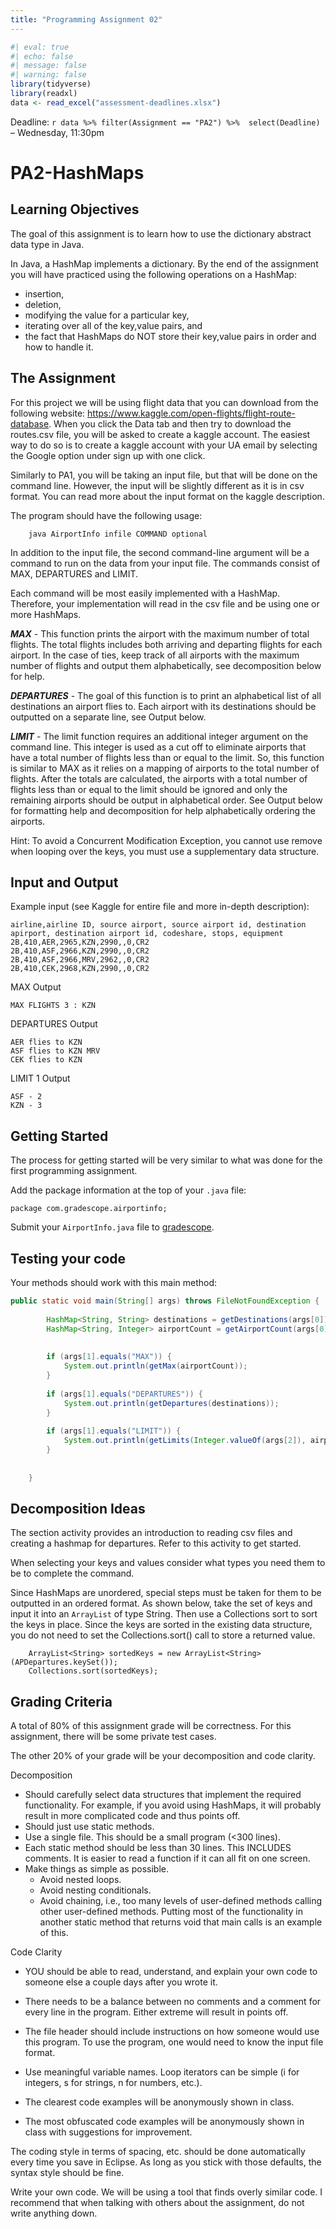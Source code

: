 ```yaml
---
title: "Programming Assignment 02"
---
```


```r
#| eval: true
#| echo: false
#| message: false
#| warning: false
library(tidyverse)
library(readxl)
data <- read_excel("assessment-deadlines.xlsx")
```


Deadline: `r data %>% filter(Assignment == "PA2") %>%  select(Deadline)` -- Wednesday, 11:30pm

# PA2-HashMaps


## Learning Objectives

The goal of this assignment is to learn how to use the dictionary abstract 
data type in Java.  

In Java, a HashMap implements a dictionary.  By the end of the assignment 
you will have practiced using the following operations on a HashMap:

  * insertion,
  * deletion,
  * modifying the value for a particular key,
  * iterating over all of the key,value pairs, and
  * the fact that HashMaps do NOT store their key,value pairs in order 
    and how to handle it.

## The Assignment

For this project we will be using flight data that you can download from 
the following website: 
<https://www.kaggle.com/open-flights/flight-route-database>.
When you click the Data tab and then try to download the routes.csv
file, you will be asked to create a kaggle account.
The easiest way to do so is to create a kaggle account with your UA email by 
selecting the Google option under sign up with one click. 

Similarly to PA1, you will be taking an input file, but that will be done on the command line. 
However, the input will be slightly different as it is in csv format. 
You can read more about the input format on the kaggle description. 

The program should have the following usage:
```
    java AirportInfo infile COMMAND optional
```
In addition to the input file, the second command-line argument will be a 
command to run on the data from your input file. The commands consist of 
MAX, DEPARTURES and LIMIT. 

Each command will be most easily implemented with a HashMap.  Therefore,
your implementation will read in the csv file and be using one
or more HashMaps.

***MAX*** - This function prints the airport with the maximum number 
of total flights.  The total flights includes both arriving 
and departing flights for each airport.  In the case of ties, keep 
track of all airports with the maximum number of flights
and output them alphabetically, see decomposition below for 
help. 

***DEPARTURES*** - The goal of this function is to print an alphabetical 
list of all destinations an airport flies to. Each airport with its 
destinations should be outputted on a separate line, see Output below. 
    

***LIMIT*** - The limit function requires an additional integer argument 
on the command line.  This integer is used as a cut off to eliminate 
airports that have a total number of flights less than or equal to the limit. 
So, this function is similar to MAX as it relies on a mapping of airports to 
the total number of flights. After the totals are calculated, the airports 
with a total number of flights less than or equal to the limit should be 
ignored and only the remaining airports should be output in alphabetical order. 
See Output below for formatting help and decomposition for help alphabetically 
ordering the airports.

Hint: To avoid a Concurrent Modification Exception, you cannot use remove 
when looping over the keys, you must use a supplementary data structure. 

    
## Input and Output
Example input (see Kaggle for entire file and more in-depth description):

```
airline,airline ID, source airport, source airport id, destination apirport, destination airport id, codeshare, stops, equipment
2B,410,AER,2965,KZN,2990,,0,CR2
2B,410,ASF,2966,KZN,2990,,0,CR2
2B,410,ASF,2966,MRV,2962,,0,CR2
2B,410,CEK,2968,KZN,2990,,0,CR2
```

MAX Output 
```
MAX FLIGHTS 3 : KZN
```

DEPARTURES Output 
```
AER flies to KZN
ASF flies to KZN MRV
CEK flies to KZN
```

LIMIT 1 Output 
```
ASF - 2
KZN - 3
```

## Getting Started

The process for getting started will be very similar to what was done for the first programming assignment.

Add the package information at the top of your `.java` file:

`package com.gradescope.airportinfo;`

Submit your `AirportInfo.java` file to [gradescope](https://www.gradescope.com/courses/839822/assignments/4915554).


## Testing your code

Your methods should work with this main method:

```java
public static void main(String[] args) throws FileNotFoundException {
		
		HashMap<String, String> destinations = getDestinations(args[0]);
		HashMap<String, Integer> airportCount = getAirportCount(args[0]);
		
		
		if (args[1].equals("MAX")) {
			System.out.println(getMax(airportCount));
		}
		
		if (args[1].equals("DEPARTURES")) {
			System.out.println(getDepartures(destinations));
		}
		
		if (args[1].equals("LIMIT")) {
			System.out.println(getLimits(Integer.valueOf(args[2]), airportCount));
		}
		
	
	}
```


## Decomposition Ideas

The section activity provides an introduction to reading csv files and
creating a hashmap for departures. Refer to this activity to get started. 

When selecting your keys and values consider what types you need them to be
to complete the command. 

Since HashMaps are unordered, special steps must be taken for them to be 
outputted in an ordered format. As shown below, take the set of keys and 
input it into an `ArrayList` of type String. Then use a Collections sort to 
sort the keys in place. Since the keys are sorted in the existing data 
structure, you do not need to set the Collections.sort() call to store a 
returned value.

```
	ArrayList<String> sortedKeys = new ArrayList<String>(APDepartures.keySet());
	Collections.sort(sortedKeys);
```

## Grading Criteria

A total of 80% of this assignment grade will be correctness.  For this assignment, there
will be some private test cases.  

The other 20% of your grade will be your decomposition and code clarity.

Decomposition

* Should carefully select data structures that implement the 
  required functionality.  For example, if you avoid using HashMaps,
  it will probably result in more complicated code and thus points off.
* Should just use static methods.
* Use a single file.  This should be a small program (<300 lines).
* Each static method should be less than 30 lines.  This INCLUDES
  comments.  It is easier to read a function if it can all fit on
  one screen.
* Make things as simple as possible.
  * Avoid nested loops.
  * Avoid nesting conditionals.
  * Avoid chaining, i.e., too many levels of user-defined methods 
    calling other user-defined methods.  Putting most of the functionality
    in another static method that returns void that main calls is an 
    example of this.


Code Clarity

* YOU should be able to read, understand, and explain your own code
to someone else a couple days after you wrote it.

* There needs to be a balance between no comments and a comment for
every line in the program.  Either extreme will result in points off.

* The file header should include instructions on how someone would
use this program.  To use the program, one would need to know the
input file format.

* Use meaningful variable names.  Loop iterators can
be simple (i for integers, s for strings, n for numbers, etc.).

* The clearest code examples will be anonymously shown in class.

* The most obfuscated code examples will be anonymously shown in class
with suggestions for improvement.


The coding style in terms of spacing, etc. should be done automatically
every time you save in Eclipse.  As long as you stick with those defaults,
the syntax style should be fine.

Write your own code.  We will be using a tool that finds overly similar code.
I recommend that when talking with others about the assignment, do not write
anything down.

